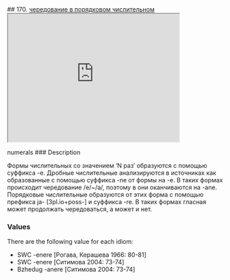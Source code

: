 ## 170. <a href =  'https://agricolamz.github.io/The_Circassian_Isoglosses_Database/170.html'>чередование в порядковом числительном</a><div class='box'><iframe src='https://agricolamz.github.io/The_Circassian_Isoglosses_Database/170.html' width = '400px' height = '300px'></iframe></div>numerals
### Description

Формы числительных со значением 'N раз' образуются с помощью суффикса -e. Дробные числительные анализируются в источниках как образованные с помощью суффикса -ne от формы на -e. В таких формах происходит чередование /e/~/a/, поэтому в они оканчиваются на -ane. Порядковые числительные образуются от этих форма с помощью префикса ja- [3pl.io+poss-] и суффикса -re. В таких формах гласная может продолжать чередоваться, а может и нет.

### Values
There are the following value for each idiom:

* SWC  -enere [Рогава, Керашева 1966: 80-81] 
* SWC  -enere [Ситимова 2004: 73-74] 
* Bzhedug  -anere [Ситимова 2004: 73-74] 

